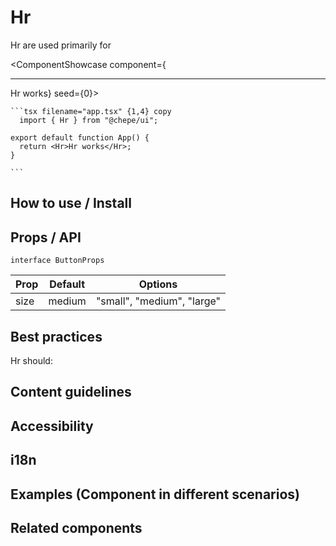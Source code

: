 

# Hr

Hr are used primarily for

<ComponentShowcase component={<Hr>Hr works</Hr>} seed={0}>
   <div>

    ```tsx filename="app.tsx" {1,4} copy
      import { Hr } from "@chepe/ui";

    export default function App() {
      return <Hr>Hr works</Hr>;
    }

    ```

  </div>
</ComponentShowcase>

## How to use / Install

## Props / API

`interface ButtonProps`

| Prop | Default | Options                    |
| ---- | ------- | -------------------------- |
| size | medium  | "small", "medium", "large" |

## Best practices

Hr should:

## Content guidelines

## Accessibility

## i18n

## Examples (Component in different scenarios)

## Related components
